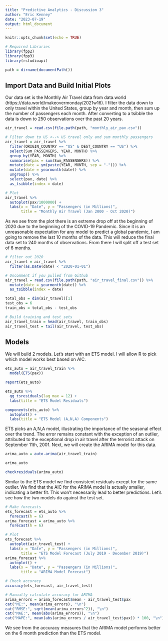 ```yaml
---
title: "Predictive Analytics - Discussion 3"
author: "Eric Kenney"
date: "2023-07-19"
output: html_document
---
```


```r
knitr::opts_chunk$set(echo = TRUE)
```

```r
# Required Libraries
library(fpp2)
library(fpp3)
library(rstudioapi)

path = dirname(documentPath())
```

## Import Data and Build Initial Plots

Our data set is the Monthly Air Travel data from data.world (https://data.world/makeovermonday/2021w16). I filter the data down to only travel within the United States, group by year and month, then sum up the number of passengers each month. After converting to a tsibble the data is down to 250 observations over the past 20 years.

```r
air_travel = read.csv(file.path(path, "monthly_air_pax.csv"))

# Filter down to US <--> US travel only and sum monthly passengers
air_travel = air_travel %>% 
  filter(ORIGIN_COUNTRY == "US" & DEST_COUNTRY == "US") %>% 
  select(Sum_PASSENGERS, YEAR, MONTH) %>% 
  group_by(YEAR, MONTH) %>% 
  summarise(pax = sum(Sum_PASSENGERS)) %>% 
  mutate(date = ym(paste(YEAR, MONTH, sep = "-"))) %>% 
  mutate(date = yearmonth(date)) %>% 
  ungroup() %>% 
  select(pax, date) %>% 
  as_tsibble(index = date)

# Plot
air_travel %>% 
  autoplot(pax/1000000) +
  labs(x = "Date", y = "Passengers (in Millions)", 
       title = "Monthly Air Travel (Jan 2000 - Oct 2020)")
```

As we see from the plot there is an extreme drop off at the beginning of 2020 due to the beginning of the COVID-19 Pandemic. Since it is an unreasonable expectation for any model to predict a global pandemic, I am going to remove the last 10 months of the data. This will reduce the final data set to 240 months of observations. From there I will split off a test set of 6 months.

```r
# filter out 2020
air_travel = air_travel %>% 
  filter(as.Date(date) < "2020-01-01")

# Uncomment if you pulled from Github
air_travel = read.csv(file.path(path, "air_travel_final.csv")) %>% 
  mutate(date = yearmonth(date)) %>% 
  as_tsibble(index = date)

total_obs = dim(air_travel)[1]
test_obs = 6
train_obs = total_obs - test_obs

# Build training and test sets
air_travel_train = head(air_travel, train_obs)
air_travel_test = tail(air_travel, test_obs)
```


## Models

We will build 2 models. Let's start with an ETS model. I will allow R to pick which model works best based on AIC. 

```r
ets_auto = air_travel_train %>% 
  model(ETS(pax))

report(ets_auto)

ets_auto %>% 
  gg_tsresiduals(lag_max = 12) +
  labs(title = "ETS Model Residuals")

components(ets_auto) %>% 
  autoplot() +
  labs(title = "ETS Model (A,N,A) Components")
```

ETS picks an A,N,A model, illustrating the importance of the seasonal effect over the trend. The error remains constant with the exception of an outlier, attributed to the exceptional drop in air travel after the terrorist attack on September 11th, 2001. Next, we will create the ARIMA model for this data.

```r
arima_auto = auto.arima(air_travel_train)

arima_auto

checkresiduals(arima_auto)
```

Similar to the ETS model we find consistent residuals except for the same outlier. We find that the AIC for the ARIMA model is actually smaller, indicating a better fit. This won't necessarily lead to better predictions. Let's see how the two models do against the test set.

```r
# Make forecasts
ets_forecast = ets_auto %>% 
  forecast(h = 6)
arima_forecast = arima_auto %>% 
  forecast(h = 6)

# Plot
ets_forecast %>% 
  autoplot(air_travel_test) +
  labs(x = "Date", y = "Passengers (in Millions)", 
       title = "ETS Model Forecast (July 2019 - December 2019)")
arima_forecast %>% 
  autoplot() +
  labs(x = "Date", y = "Passengers (in Millions)", 
       title = "ARIMA Model Forecast")

# Check accuracy
accuracy(ets_forecast, air_travel_test)

# Manually calculate accuracy for ARIMA
arima_errors = arima_forecast$mean - air_travel_test$pax
cat("ME:", mean(arima_errors), "\n")
cat("RMSE:", sqrt(mean(arima_errors^2)), "\n")
cat("MAE:", mean(abs(arima_errors)), "\n")
cat("MAPE:", mean(abs(arima_errors / air_travel_test$pax)) * 100, "\n")
```
We see from the accuracy measures that the ARIMA model performs better on the 6 month prediction than the ETS model.
